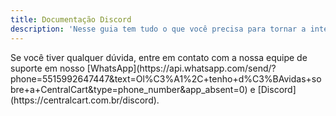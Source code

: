 ```yaml
---
title: Documentação Discord
description: 'Nesse guia tem tudo o que você precisa para tornar a integração com o Discord mais simples e funcional.'
---
```


<Card horizontal title="Como configurar o bot do Discord" icon="discord" href="/general/configurar-bot" color="#25d366"> 
</Card>

<Card horizontal title="Como personalizar o seu bot" icon="user-robot" href="/general/personalizar-bot" color="#25d366"> 
</Card>

<Card horizontal title="Como conseguir o ID do cargo" icon="user-group" href="/general/conseguir-cargo" color="#25d366"> 
</Card>

<Card horizontal title="Adicione o widget Discord em sua loja" icon="gear" href="/general/widget-discord" color="#25d366"> 
</Card>

<Check>
Se você tiver qualquer dúvida, entre em contato com a nossa equipe de suporte
em nosso [WhatsApp](https://api.whatsapp.com/send/?phone=5515992647447&text=Ol%C3%A1%2C+tenho+d%C3%BAvidas+sobre+a+CentralCart&type=phone_number&app_absent=0) 
e [Discord](https://centralcart.com.br/discord).
</Check>


